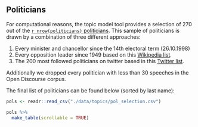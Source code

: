 ## Politicians

For computational reasons, the topic model tool provides a selection of 270 out of the [`r nrow(politicians)` politicians](#politicians-table). This sample of politicians is drawn by a combination of three different approaches:

1. Every minister and chancellor since the 14th electoral term (26.10.1998)
2. Every opposition leader since 1949 based on this [Wikipedia list](https://de.wikipedia.org/wiki/Fraktionsvorsitzender).
3. The 200 most followed politicians on twitter based in this [Twitter list](https://twitter.com/i/lists/912241909002833921).

Additionally we dropped every politician with less than 30 speeches in the Open Discourse corpus.

The final list of politicians can be found below (sorted by last name):


```r
pols <- readr::read_csv("./data/topics/pol_selection.csv")

pols %>% 
  make_table(scrollable = TRUE)
```

